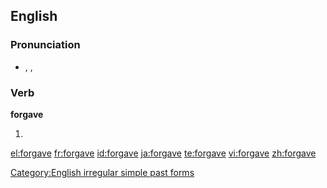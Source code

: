 ==English==

===Pronunciation===
* {{enPR|fər-gāv'|fôr-gāv'}}, {{IPA|/fə(ɹ)ˈgeɪv/|/fɔː(ɹ)ˈgeɪv/}}, {{SAMPA|/f@(r)ˈgeIv/|/fO:(r)ˈgeIv/}}
*: {{audio|en-us-forgave.ogg|Audio (US)}}
*: {{rhymes|eɪv}}

===Verb===
'''forgave'''

# {{simple past of|forgive}}

[[Category:English irregular simple past forms]]

[[el:forgave]]
[[fr:forgave]]
[[id:forgave]]
[[ja:forgave]]
[[te:forgave]]
[[vi:forgave]]
[[zh:forgave]]